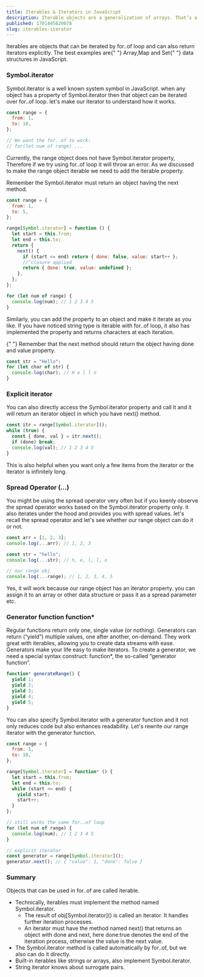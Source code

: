 ```yaml
---
title: Iterables & Iterators in JavaScript
description: Iterable objects are a generalization of arrays. That’s a concept that allows us to make any object useable in a for..of loop.
published: 1701445620078
slug: iterables-iterator
---
```


<Quote>
  Iterables are objects that can be iterated by <Snippet>for..of</Snippet> loop
  and can also return iterators explicitly. The best examples are{" "}
  <Snippet>Array</Snippet>,<Snippet>Map</Snippet> and <Snippet>Set</Snippet>{" "}
  data structures in JavaScript.
</Quote>

### Symbol.iterator

<Snippet>Symbol.iterator</Snippet> is a well known system symbol in JavaScript. when
any object has a property of <Snippet>Symbol.iterator</Snippet> then that object
can be iterated over <Snippet>for..of</Snippet> loop. let's make our iterator to
understand how it works.

```js showLineNumbers
const range = {
  from: 1,
  to: 10,
};

// We want the for..of to work:
// for(let num of range) ...
```

Currently, the range object does not have <Snippet>Symbol.iterator</Snippet> property, Therefore if we try using <Snippet>for..of</Snippet> loop it will throw an error. As we discussed to make the range object iterable we need to add the iterable property.

<Note>
  Remember the <Snippet>Symbol.iterator</Snippet> must return an object having
  the next method.
</Note>

```js showLineNumbers {6-16}
const range = {
  from: 1,
  to: 5,
};

range[Symbol.iterator] = function () {
  let start = this.from;
  let end = this.to;
  return {
    next() {
      if (start <= end) return { done: false, value: start++ };
      //^closure applied
      return { done: true, value: undefined };
    },
  };
};

for (let num of range) {
  console.log(num); // 1 2 3 4 5
}
```

Similarly, you can add the property to an object and make it iterate as you like. If you have noticed <Snippet>string</Snippet> type is iterable with <Snippet>for..of</Snippet> loop, it also has implemented the property and returns characters at each iteration.

<Note>
  {" "}
  Remember that the next method should return the object having
  <Snippet>done</Snippet> and <Snippet>value</Snippet> property.
</Note>

```js showLineNumbers {2}
const str = "Hello";
for (let char of str) {
  console.log(char); // H e l l o
}
```

### Explicit iterator

You can also directly access the <Snippet>Symbol.iterator</Snippet> property and call it and it will return an iterator object in which you have <Snippet>next()</Snippet> method.

```js showLineNumbers {1}
const itr = range[Symbol.iterator]();
while (true) {
  const { done, val } = itr.next();
  if (done) break;
  console.log(val); // 1 2 3 4 5
}
```

This is also helpful when you want only a few items from the iterator or the iterator is infinitely long.

### Spread Operator <Snippet>(...)</Snippet>

You might be using the spread operator very often but if you keenly observe the spread operator works based on the <Snippet>Symbol.iterator</Snippet> property only. it also iterates under the hood and provides you with spread values. let's recall the spread operator and let's see whether our <Snippet>range</Snippet> object can do it or not.

```js showLineNumbers
const arr = [1, 2, 3];
console.log(...arr); // 1, 2, 3

const str = "hello";
console.log(...str); // h, e, l, l, o

// our range obj
console.log(...range); // 1, 2, 3, 4, 5
```

Yes, it will work because our range object has an iterator property. you can assign it to an array or other data structure or pass it as a spread parameter etc.

### Generator function <Snippet>function\*</Snippet>

Regular functions return only one, single value (or nothing). Generators can return <Snippet>(“yield”)</Snippet> multiple values, one after another, on-demand. They work great with iterables, allowing you to create data streams with ease.
Generators make your life easy to make iterators. To create a generator, we need a special syntax construct: <Snippet>function\*</Snippet>, the so-called “generator function”.

```js showLineNumbers {1}
function* generateRange() {
  yield 1;
  yield 2;
  yield 3;
  yield 4;
  yield 5;
}
```

You can also specify <Snippet>Symbol.iterator</Snippet> with a generator function and it not only reduces code but also enhances readability.
Let's rewrite our range iterator with the generator function.

```js showLineNumbers {6-13}
const range = {
  from: 1,
  to: 10,
};

range[Symbol.iterator] = function* () {
  let start = this.from;
  let end = this.to;
  while (start <= end) {
    yield start;
    start++;
  }
};

// still works the same for..of loop
for (let num of range) {
  console.log(num); // 1 2 3 4 5
}

// explicit iterator
const generator = range[Symbol.iterator]();
generator.next(); // { "value": 1, "done": false }
```

### Summary

Objects that can be used in for..of are called iterable.

- Technically, iterables must implement the method named Symbol.iterator.
  - The result of <Snippet>obj[Symbol.iterator]\()</Snippet> is called an iterator. It handles further iteration processes.
  - An iterator must have the method named <Snippet>next()</Snippet> that returns an object with done and next, here done:true denotes the end of the iteration process, otherwise the value is the next value.
- The Symbol.iterator method is called automatically by for..of, but we also can do it directly.
- Built-in iterables like strings or arrays, also implement Symbol.iterator.
- String iterator knows about surrogate pairs.
